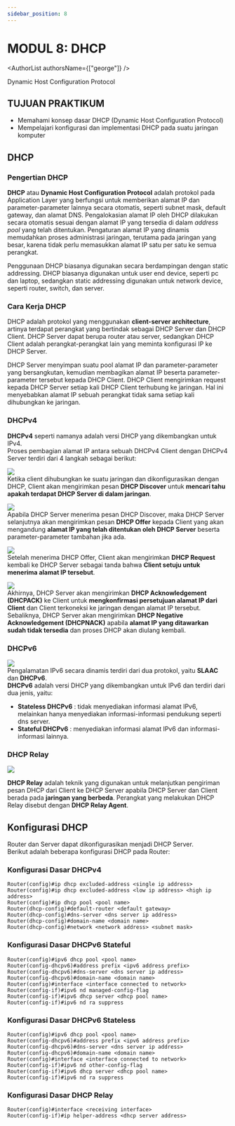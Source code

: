 ```yaml
---
sidebar_position: 8
---
```


# MODUL 8: DHCP


<AuthorList authorsName={["george"]} />

Dynamic Host Configuration Protocol

## TUJUAN PRAKTIKUM

- Memahami konsep dasar DHCP (Dynamic Host Configuration Protocol)
- Mempelajari konfigurasi dan implementasi DHCP pada suatu jaringan komputer

## DHCP

### Pengertian DHCP

**DHCP** atau **Dynamic Host Configuration Protocol** adalah protokol pada Application Layer yang berfungsi untuk memberikan alamat IP dan parameter-parameter lainnya secara otomatis, seperti subnet mask, default gateway, dan alamat DNS.
Pengalokasian alamat IP oleh DHCP dilakukan secara otomatis sesuai dengan alamat IP yang tersedia di dalam *address pool* yang telah ditentukan.
Pengaturan alamat IP yang dinamis memudahkan proses administrasi jaringan, terutama pada jaringan yang besar, karena tidak perlu memasukkan alamat IP satu per satu ke semua perangkat.

Penggunaan DHCP biasanya digunakan secara berdampingan dengan static addressing. DHCP biasanya digunakan untuk user end device, seperti pc dan laptop, sedangkan static addressing digunakan untuk network device, seperti router, switch, dan server.

### Cara Kerja DHCP

DHCP adalah protokol yang menggunakan **client-server architecture**, artinya terdapat perangkat yang bertindak sebagai DHCP Server dan DHCP Client.
DHCP Server dapat berupa router atau server, sedangkan DHCP Client adalah perangkat-perangkat lain yang meminta konfigurasi IP ke DHCP Server.

DHCP Server menyimpan suatu pool alamat IP dan parameter-parameter yang bersangkutan, kemudian membagikan alamat IP beserta parameter-parameter tersebut kepada DHCP Client.
DHCP Client mengirimkan request kepada DHCP Server setiap kali DHCP Client terhubung ke jaringan.
Hal ini menyebabkan alamat IP sebuah perangkat tidak sama setiap kali dihubungkan ke jaringan.

### DHCPv4

**DHCPv4** seperti namanya adalah versi DHCP yang dikembangkan untuk IPv4.  
Proses pembagian alamat IP antara sebuah DHCPv4 Client dengan DHCPv4 Server terdiri dari 4 langkah sebagai berikut:

<img src={DHCPDiscover} /><br/>
Ketika client dihubungkan ke suatu jaringan dan dikonfigurasikan dengan DHCP, Client akan mengirimkan pesan **DHCP Discover** untuk **mencari tahu apakah terdapat DHCP Server di dalam jaringan**.

<img src={DHCPOffer} /><br/>
Apabila DHCP Server menerima pesan DHCP Discover, maka DHCP Server selanjutnya akan mengirimkan pesan **DHCP Offer** kepada Client yang akan mengandung **alamat IP yang telah ditentukan oleh DHCP Server** beserta parameter-parameter tambahan jika ada.

<img src={DHCPRequest} /><br/>
Setelah menerima DHCP Offer, Client akan mengirimkan **DHCP Request** kembali ke DHCP Server sebagai tanda bahwa **Client setuju untuk menerima alamat IP tersebut**.

<img src={DHCPAck} /><br/>
Akhirnya, DHCP Server akan mengirimkan **DHCP Acknowledgement (DHCPACK)** ke Client untuk **mengkonfirmasi persetujuan alamat IP dari Client** dan Client terkoneksi ke jaringan dengan alamat IP tersebut.
Sebaliknya, DHCP Server akan mengirimkan **DHCP Negative Acknowledgement (DHCPNACK)** apabila **alamat IP yang ditawarkan sudah tidak tersedia** dan proses DHCP akan diulang kembali.

### DHCPv6

<img src={DHCPv6} /><br/>
Pengalamatan IPv6 secara dinamis terdiri dari dua protokol, yaitu **SLAAC** dan **DHCPv6**.  
**DHCPv6** adalah versi DHCP yang dikembangkan untuk IPv6 dan terdiri dari dua jenis, yaitu:
- **Stateless DHCPv6** : tidak menyediakan informasi alamat IPv6, melainkan hanya menyediakan informasi-informasi pendukung seperti dns server.
- **Stateful DHCPv6** : menyediakan informasi alamat IPv6 dan informasi-informasi lainnya.

### DHCP Relay

<img src={DHCPRelay} /><br/>

**DHCP Relay** adalah teknik yang digunakan untuk melanjutkan pengiriman pesan DHCP dari Client ke DHCP Server apabila DHCP Server dan Client berada pada **jaringan yang berbeda**.
Perangkat yang melakukan DHCP Relay disebut dengan **DHCP Relay Agent**.

## Konfigurasi DHCP

Router dan Server dapat dikonfigurasikan menjadi DHCP Server.  
Berikut adalah beberapa konfigurasi DHCP pada Router:

### Konfigurasi Dasar DHCPv4

```
Router(config)#ip dhcp excluded-address <single ip address>
Router(config)#ip dhcp excluded-address <low ip address> <high ip address>
Router(config)#ip dhcp pool <pool name>
Router(dhcp-config)#default-router <default gateway>
Router(dhcp-config)#dns-server <dns server ip address>
Router(dhcp-config)#domain-name <domain name>
Router(dhcp-config)#network <network address> <subnet mask>
```

### Konfigurasi Dasar DHCPv6 Stateful

```
Router(config)#ipv6 dhcp pool <pool name>
Router(config-dhcpv6)#address prefix <ipv6 address prefix>
Router(config-dhcpv6)#dns-server <dns server ip address>
Router(config-dhcpv6)#domain-name <domain name>
Router(config)#interface <interface connected to network>
Router(config-if)#ipv6 nd managed-config-flag
Router(config-if)#ipv6 dhcp server <dhcp pool name>
Router(config-if)#ipv6 nd ra suppress
```

### Konfigurasi Dasar DHCPv6 Stateless

```
Router(config)#ipv6 dhcp pool <pool name>
Router(config-dhcpv6)#address prefix <ipv6 address prefix>
Router(config-dhcpv6)#dns-server <dns server ip address>
Router(config-dhcpv6)#domain-name <domain name>
Router(config)#interface <interface connected to network>
Router(config-if)#ipv6 nd other-config-flag
Router(config-if)#ipv6 dhcp server <dhcp pool name>
Router(config-if)#ipv6 nd ra suppress
```

### Konfigurasi Dasar DHCP Relay

```
Router(config)#interface <receiving interface>
Router(config-if)#ip helper-address <dhcp server address>
```